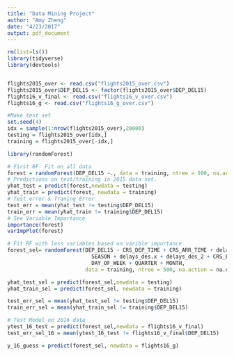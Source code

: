 ```yaml
---
title: "Data Mining Project"
author: "Amy Zheng"
date: "4/23/2017"
output: pdf_document
---
```


```r
rm(list=ls())
library(tidyverse)
library(devtools)


flights2015_over <- read.csv("flights2015_over.csv")
flights2015_over$DEP_DEL15 <- factor(flights2015_over$DEP_DEL15)
flights16_v_final <- read.csv("flights16_v_over.csv")
flights16_g <- read.csv("flights16_g_over.csv")

```


```r
#Make test set
set.seed(4)
idx = sample(1:nrow(flights2015_over),20000)
testing = flights2015_over[idx,]
training = flights2015_over[-idx,]
```



```r
library(randomForest)

# First RF. Fit on all data
forest = randomForest(DEP_DEL15 ~., data = training, ntree = 500, na.action = na.omit)
# Predictions on test/training in 2015 data set. 
yhat_test = predict(forest,newdata = testing)
yhat_train = predict(forest, newdata = training)
# Test error & Traning Error 
test_err = mean(yhat_test != testing$DEP_DEL15)
train_err = mean(yhat_train != training$DEP_DEL15)
# See Variable Importance
importance(forest)
varImpPlot(forest)

```


```r
# Fit RF with less variables based on varible importance
forest_sel= randomForest(DEP_DEL15 ~ CRS_DEP_TIME + CRS_ARR_TIME + delays.x + delays_2 + HDAYS + DAY_OF_MONTH +
                           SEASON + delays_des.x + delays_des_2 + CRS_ELAPSED_TIME + 
                           DAY_OF_WEEK + QUARTER + MONTH, 
                         data = training, ntree = 500, na.action = na.omit)

yhat_test_sel = predict(forest_sel,newdata = testing)
yhat_train_sel = predict(forest_sel, newdata = training)

test_err_sel = mean(yhat_test_sel != testing$DEP_DEL15)
train_err_sel = mean(yhat_train_sel != training$DEP_DEL15)

```



```r
# Test Model on 2016 data
ytest_16_test = predict(forest_sel,newdata = flights16_v_final)
test_err_sel_16 = mean(ytest_16_test != flights16_v_final$DEP_DEL15)
```

```r
y_16_guess = predict(forest_sel, newdata = flights16_g)
```
